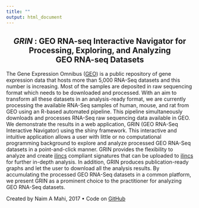 ```yaml
---
title: ""
output: html_document
---
```


<center> <h2>
***GRIN*** : GEO RNA-seq Interactive Navigator for Processing, Exploring, and Analyzing <br /> GEO RNA-seq Datasets
</h2> </center>

The Gene Expression Omnibus ([GEO](https://www.ncbi.nlm.nih.gov/geo/)) is a public repository of gene expression data that hosts more than 5,000 RNA-Seq datasets and this number is increasing. Most of the samples are deposited in raw sequencing format which needs to be downloaded and processed. With an aim to transform all these datasets in an analysis-ready format, we are currently processing the available RNA-Seq samples of human, mouse, and rat from GEO using an R-based automated pipeline. This pipeline simultaneously downloads and processes RNA-Seq raw sequencing data available in GEO. We demonstrate the results in a web application, GRIN (GEO RNA-Seq Interactive Navigator) using the shiny framework. This interactive and intuitive application allows a user with little or no computational programming background to explore and analyze processed GEO RNA-Seq datasets in a point-and-click manner. GRIN provides the flexibility to analyze and create [ilincs](https://www.ilincs.org/) compliant signatures that can be uploaded to [ilincs](https://www.ilincs.org/ilincs/signatures/main/upload/) for further in-depth analysis. In addition, GRIN produces publication-ready graphs and let the user to download all the analysis results.
By accumulating the processed GEO RNA-Seq datasets in a common platform, we present GRIN as a prominent choice to the practitioner for analyzing GEO RNA-Seq datasets.

Created by Naim A Mahi, 2017 &bull; Code on [GitHub](https://github.com/uc-bd2k/grsn) 
